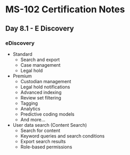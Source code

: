 # MS-102 Certification Notes
## Day 8.1 - E Discovery

### eDiscovery
* Standard
	* Search and export
	* Case management
	* Legal hold
* Premium
	* Custodian management
	* Legal hold notifications
	* Advanced indexing
	* Review set filtering
	* Tagging
	* Analytics
	* Predictive coding models
	* And more...
* User data search (Content Search)
	* Search for content
	* Keyword queries and search conditions
	* Export search results
	* Role-based permissions